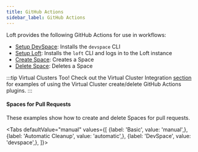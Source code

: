 ```yaml
---
title: GitHub Actions
sidebar_label: GitHub Actions
---
```




Loft provides the following GitHub Actions for use in workflows:
- [Setup DevSpace](https://github.com/loft-sh/setup-devspace): Installs the `devspace` CLI
- [Setup Loft](https://github.com/loft-sh/setup-loft): Installs the `loft` CLI and logs in to the Loft instance
- [Create Space](https://github.com/loft-sh/create-space): Creates a Space
- [Delete Space](https://github.com/loft-sh/delete-space): Deletes a Space

:::tip Virtual Clusters Too!
Check out the Virtual Cluster Integration [section](../virtual-clusters/github-actions) for
examples of using the Virtual Cluster create/delete GitHub Actions plugins.
:::


#### Spaces for Pull Requests

These examples show how to create and delete Spaces for pull requests.

<Tabs
    defaultValue="manual"
    values={[
        {label: 'Basic', value: 'manual',},
        {label: 'Automatic Cleanup', value: 'automatic',},
        {label: 'DevSpace', value: 'devspace',},
    ]}>
    <TabItem value="manual">
        <PartialIntegrationsSpacePullRequestManual/>
    </TabItem>
    <TabItem value="automatic">
        <PartialIntegrationsSpacePullRequestAutomatic/>
    </TabItem>
    <TabItem value="devspace">
        <PartialIntegrationsSpacePullRequestDevspace/>
    </TabItem>
</Tabs>
